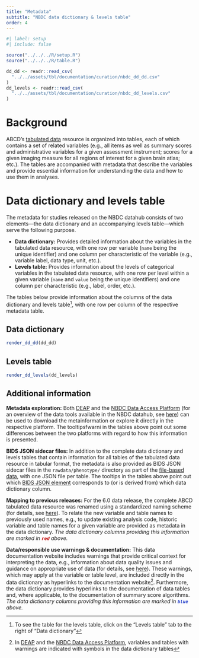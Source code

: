 ```yaml
---
title: "Metadata"
subtitle: "NBDC data dictionary & levels table"
order: 4
---
```


```r
#| label: setup
#| include: false 

source("../../../R/setup.R")
source("../../../R/table.R")

dd_dd <- readr::read_csv(
  "../../assets/tbl/documentation/curation/nbdc_dd_dd.csv"
)
dd_levels <- readr::read_csv(
  "../../assets/tbl/documentation/curation/nbdc_dd_levels.csv"
)
```

# Background

ABCD's [tabulated data](structure.qmd#tabulated) resource is organized into tables, each of which contains a set of related variables (e.g., all items as well as summary scores and administrative variables for a given assessment instrument; scores for a given imaging measure for all regions of interest for a given brain atlas; etc.). The tables are accompanied with metadata that describe the variables and provide essential information for understanding the data and how to use them in analyses.

# Data dictionary and levels table {#dd_levels_tables}

The metadata for studies released on the NBDC datahub consists of two elements—the data dictionary and an accompanying levels table—which serve the following purpose.

- **Data dictionary:** Provides detailed information about the variables in the tabulated data resource, with one row per variable (`name` being the unique identifier) and one column per characteristic of the variable (e.g., variable label, data type, unit, etc.).
- **Levels table:** Provides information about the levels of categorical variables in the tabulated data resource, with one row per level within a given variable (`name` and `value` being the unique identifiers) and one column per characteristic (e.g., label, order, etc.).

The tables below provide information about the columns of the data dictionary and levels table^[To see the table for the levels table, click on the "Levels table" tab to the right of "Data dictionary"], with one row per column of the respective metadata table.

::: {.panel-tabset}
## **Data dictionary**

```r
render_dd_dd(dd_dd)
```

## **Levels table**

```r
render_dd_levels(dd_levels)
```
:::

## Additional information {#add-info}

::: {.callout-note collapse="false"}
**Metadata exploration:** Both [DEAP](https://abcd.deapscience.com/#/my-datasets/create-dataset) and the [NBDC Data Access Platform](https://nbdc-datashare.lassoinformatics.com) (for an overview of the data tools available in the NBDC datahub, see [here](../../tools/tools.qmd)) can be used to download the metainformation or explore it directly in the respective platform. The <i class="fa fa-info-circle" style="vertical-align: middle; color: #a7a7a7;"></i> tooltipsfwarni in the tables above point out some differences between the two platforms with regard to how this information is presented.

**BIDS JSON sidecar files:** In addition to the complete data dictionary and levels tables that contain information for all tables of the tabulated data resource in tabular format, the metadata is also provided as BIDS JSON sidecar files in the `rawdata/phenotype/` directory as part of the [file-based data](structure.qmd#file-based), with one JSON file per table. The <i class="bi bi-filetype-json" style="vertical-align: middle;"></i> tooltips in the tables above point out which [BIDS JSON element](https://bids-specification.readthedocs.io/en/stable/modality-agnostic-files.html#phenotypic-and-assessment-data) corresponds to (or is derived from) which data dictionary column.

**Mapping to previous releases:** For the 6.0 data release, the complete ABCD tabulated data resource was renamed using a standardized naming scheme (for details, see [here](naming.qmd)). To relate the new variable and table names to previously used names, e.g., to update existing analysis code, historic variable and table names for a given variable are provided as metadata in the data dictionary. *The data dictionary columns providing this information are marked in <code><b><span style="color: #BF0000;">red</span></b></code> above.*

**Data/responsible use warnings & documentation:** This data documentation website includes warnings that provide critical context for interpreting the data, e.g., information about data quality issues and guidance on appropriate use of data (for details, see [here](../../usage/responsible_use.qmd)). These warnings, which may apply at the variable or table level, are included directly in the data dictionary as hyperlinks to the documentation website^[In [DEAP](https://abcd.deapscience.com) and the [NBDC Data Access Platform](https://nbdc-datashare.lassoinformatics.com), variables and tables with warnings are indicated with symbols in the data dictionary tables]. Furthermore, the data dictionary provides hyperlinks to the documentation of data tables and, where applicable, to the documentation of summary score algorithms. *The data dictionary columns providing this information are marked in <code><b><span style="color: #2B45CB;">blue</span></b></code> above.*
:::
